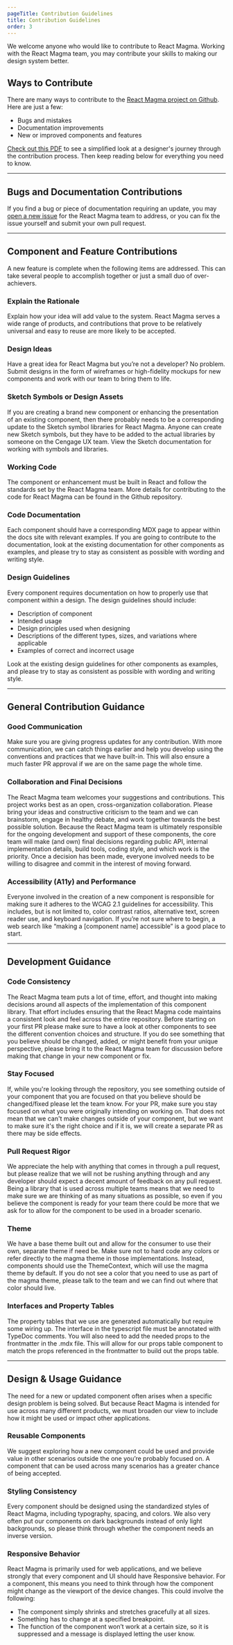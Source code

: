 ```yaml
---
pageTitle: Contribution Guidelines
title: Contribution Guidelines
order: 3
---
```


<PageContent componentName="contribution_guidelines">

We welcome anyone who would like to contribute to React Magma. Working with the React Magma team, you may contribute your skills to making our design system better.

## Ways to Contribute

There are many ways to contribute to the [React Magma project on Github](https://github.com/cengage/react-magma). Here are just a few:

- Bugs and mistakes
- Documentation improvements
- New or improved components and features

[Check out this PDF](../downloads/contributing-to-react-magma.pdf) to see a simplified look at a designer's journey through the contribution process.  Then keep reading below for everything you need to know.

---

## Bugs and Documentation Contributions

If you find a bug or piece of documentation requiring an update, you may [open a new issue](https://github.com/cengage/react-magma/issues) for the React Magma team to address, or you can fix the issue yourself and submit your own pull request.

---

## Component and Feature Contributions

A new feature is complete when the following items are addressed. This can take several people to accomplish together or just a small duo of over-achievers.

### Explain the Rationale

Explain how your idea will add value to the system. React Magma serves a wide range of products, and contributions that prove to be relatively universal and easy to reuse are more likely to be accepted.

### Design Ideas

Have a great idea for React Magma but you’re not a developer? No problem. Submit designs in the form of wireframes or high-fidelity mockups for new components and work with our team to bring them to life.

### Sketch Symbols or Design Assets

If you are creating a brand new component or enhancing the presentation of an existing component, then there probably needs to be a corresponding update to the Sketch symbol libraries for React Magma. Anyone can create new Sketch symbols, but they have to be added to the actual libraries by someone on the Cengage UX team. View the Sketch documentation for working with symbols and libraries.

### Working Code

The component or enhancement must be built in React and follow the standards set by the React Magma team. More details for contributing to the code for React Magma can be found in the Github repository.

### Code Documentation

Each component should have a corresponding MDX page to appear within the docs site with relevant examples. If you are going to contribute to the documentation, look at the existing documentation for other components as examples, and please try to stay as consistent as possible with wording and writing style.

### Design Guidelines

Every component requires documentation on how to properly use that component within a design. The design guidelines should include:

- Description of component
- Intended usage
- Design principles used when designing
- Descriptions of the different types, sizes, and variations where applicable
- Examples of correct and incorrect usage

Look at the existing design guidelines for other components as examples, and please try to stay as consistent as possible with wording and writing style.

---

## General Contribution Guidance

### Good Communication

Make sure you are giving progress updates for any contribution. With more communication, we can catch things earlier and help you develop using the conventions and practices that we have built-in. This will also ensure a much faster PR approval if we are on the same page the whole time.

### Collaboration and Final Decisions

The React Magma team welcomes your suggestions and contributions. This project works best as an open, cross-organization collaboration. Please bring your ideas and constructive criticism to the team and we can brainstorm, engage in healthy debate, and work together towards the best possible solution. Because the React Magma team is ultimately responsible for the ongoing development and support of these components, the core team will make (and own) final decisions regarding public API, internal implementation details, build tools, coding style, and which work is the priority. Once a decision has been made, everyone involved needs to be willing to disagree and commit in the interest of moving forward.

### Accessibility (A11y) and Performance

Everyone involved in the creation of a new component is responsible for making sure it adheres to the WCAG 2.1 guidelines for accessibility. This includes, but is not limited to, color contrast ratios, alternative text, screen reader use, and keyboard navigation. If you’re not sure where to begin, a web search like “making a [component name] accessible” is a good place to start.

---

## Development Guidance

### Code Consistency

The React Magma team puts a lot of time, effort, and thought into making decisions around all aspects of the implementation of this component library. That effort includes ensuring that the React Magma code maintains a consistent look and feel across the entire repository. Before starting on your first PR please make sure to have a look at other components to see the different convention choices and structure. If you do see something that you believe should be changed, added, or might benefit from your unique perspective, please bring it to the React Magma team for discussion before making that change in your new component or fix.

### Stay Focused

If, while you're looking through the repository, you see something outside of your component that you are focused on that you believe should be changed/fixed please let the team know. For your PR, make sure you stay focused on what you were originally intending on working on. That does not mean that we can't make changes outside of your component, but we want to make sure it's the right choice and if it is, we will create a separate PR as there may be side effects.

### Pull Request Rigor

We appreciate the help with anything that comes in through a pull request, but please realize that we will not be rushing anything through and any developer should expect a decent amount of feedback on any pull request. Being a library that is used across multiple teams means that we need to make sure we are thinking of as many situations as possible, so even if you believe the component is ready for your team there could be more that we ask for to allow for the component to be used in a broader scenario.

### Theme

We have a base theme built out and allow for the consumer to use their own, separate theme if need be. Make sure not to hard code any colors or refer directly to the magma theme in those implementations. Instead, components should use the ThemeContext, which will use the magma theme by default. If you do not see a color that you need to use as part of the magma theme, please talk to the team and we can find out where that color should live.

### Interfaces and Property Tables

The property tables that we use are generated automatically but require some wiring up. The interface in the typescript file must be annotated with TypeDoc comments. You will also need to add the needed props to the frontmatter in the .mdx file. This will allow for our props table component to match the props referenced in the frontmatter to build out the props table.

---

## Design & Usage Guidance

The need for a new or updated component often arises when a specific design problem is being solved. But because React Magma is intended for use across many different products, we must broaden our view to include how it might be used or impact other applications.

### Reusable Components

We suggest exploring how a new component could be used and provide value in other scenarios outside the one you’re probably focused on. A component that can be used across many scenarios has a greater chance of being accepted.

### Styling Consistency

Every component should be designed using the standardized styles of React Magma, including typography, spacing, and colors. We also very often put our components on dark backgrounds instead of only light backgrounds, so please think through whether the component needs an inverse version.

### Responsive Behavior

React Magma is primarily used for web applications, and we believe strongly that every component and UI should have Responsive behavior. For a component, this means you need to think through how the component might change as the viewport of the device changes. This could involve the following:

- The component simply shrinks and stretches gracefully at all sizes.
- Something has to change at a specified breakpoint.
- The function of the component won’t work at a certain size, so it is suppressed and a message is displayed letting the user know.

</PageContent>